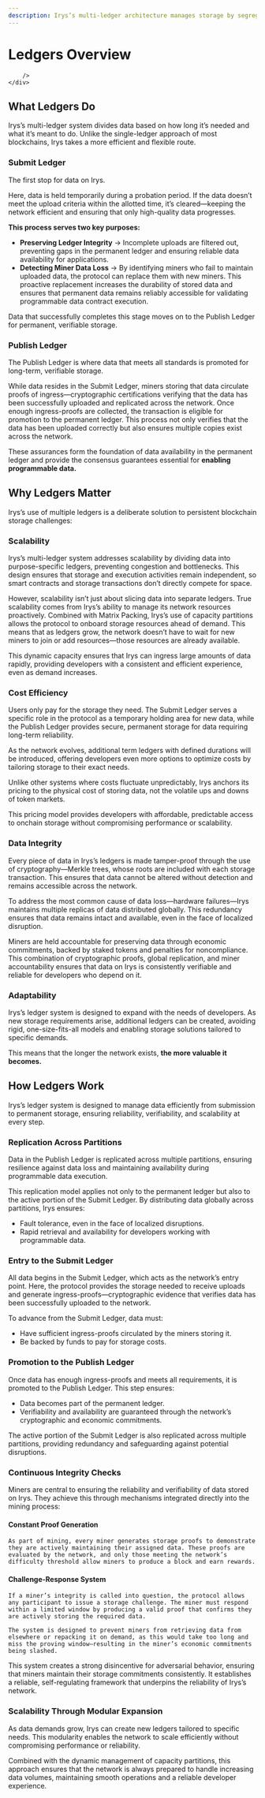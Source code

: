 ```yaml
---
description: Irys’s multi-ledger architecture manages storage by segregating data for scalability, efficiency, and cost-effective onchain solutions. 
---
```



# Ledgers Overview

<div className="w-full mt-5 flex justify-center items-center bg-[#222222] rounded-xl">
	<div className="w-full md:w-1/2">
		<SimpleRiveViewer
			src="/protocol-animations/multiple-ledgers.riv"
			width={1920}
			height={1080}
			stateMachine="MultipleLedgers"

		/>
	</div>
</div>

## What Ledgers Do
    
Irys’s multi-ledger system divides data based on how long it’s needed and what it’s meant to do. Unlike the single-ledger approach of most blockchains, Irys takes a more efficient and flexible route.

### Submit Ledger

The first stop for data on Irys. 

Here, data is held temporarily during a probation period. If the data doesn’t meet the upload criteria within the allotted time, it’s cleared—keeping the network efficient and ensuring that only high-quality data progresses.

**This process serves two key purposes:**

- **Preserving Ledger Integrity** → Incomplete uploads are filtered out, preventing gaps in the permanent ledger and ensuring reliable data availability for applications.
- **Detecting Miner Data Loss** → By identifying miners who fail to maintain uploaded data, the protocol can replace them with new miners. This proactive replacement increases the durability of stored data and ensures that permanent data remains reliably accessible for validating programmable data contract execution.

Data that successfully completes this stage moves on to the Publish Ledger for permanent, verifiable storage.

### Publish Ledger

The Publish Ledger is where data that meets all standards is promoted for long-term, verifiable storage.

While data resides in the Submit Ledger, miners storing that data circulate proofs of ingress—cryptographic certifications verifying that the data has been successfully uploaded and replicated across the network. Once enough ingress-proofs are collected, the transaction is eligible for promotion to the permanent ledger. This process not only verifies that the data has been uploaded correctly but also ensures multiple copies exist across the network. 

These assurances form the foundation of data availability in the permanent ledger and provide the consensus guarantees essential for **enabling programmable data.**

## Why Ledgers Matter

Irys’s use of multiple ledgers is a deliberate solution to persistent blockchain storage challenges:

### Scalability
        
Irys’s multi-ledger system addresses scalability by dividing data into purpose-specific ledgers, preventing congestion and bottlenecks. This design ensures that storage and execution activities remain independent, so smart contracts and storage transactions don’t directly compete for space.

However, scalability isn’t just about slicing data into separate ledgers. True scalability comes from Irys’s ability to manage its network resources proactively. Combined with Matrix Packing, Irys’s use of capacity partitions allows the protocol to onboard storage resources ahead of demand. This means that as ledgers grow, the network doesn’t have to wait for new miners to join or add resources—those resources are already available.

This dynamic capacity ensures that Irys can ingress large amounts of data rapidly, providing developers with a consistent and efficient experience, even as demand increases.
    
### Cost Efficiency
        
Users only pay for the storage they need. The Submit Ledger serves a specific role in the protocol as a temporary holding area for new data, while the Publish Ledger provides secure, permanent storage for data requiring long-term reliability.

As the network evolves, additional term ledgers with defined durations will be introduced, offering developers even more options to optimize costs by tailoring storage to their exact needs.

Unlike other systems where costs fluctuate unpredictably, Irys anchors its pricing to the physical cost of storing data, not the volatile ups and downs of token markets. 

This pricing model provides developers with affordable, predictable access to onchain storage without compromising performance or scalability.

### Data Integrity
        
Every piece of data in Irys’s ledgers is made tamper-proof through the use of cryptography—Merkle trees, whose roots are included with each storage transaction. This ensures that data cannot be altered without detection and remains accessible across the network.

To address the most common cause of data loss—hardware failures—Irys maintains multiple replicas of data distributed globally. This redundancy ensures that data remains intact and available, even in the face of localized disruption.

Miners are held accountable for preserving data through economic commitments, backed by staked tokens and penalties for noncompliance. This combination of cryptographic proofs, global replication, and miner accountability ensures that data on Irys is consistently verifiable and reliable for developers who depend on it.
    
### Adaptability
        
Irys’s ledger system is designed to expand with the needs of developers. As new storage requirements arise, additional ledgers can be created, avoiding rigid, one-size-fits-all models and enabling storage solutions tailored to specific demands. 

This means that the longer the network exists, **the more valuable it becomes.** 
        
## How Ledgers Work
    
Irys’s ledger system is designed to manage data efficiently from submission to permanent storage, ensuring reliability, verifiability, and scalability at every step.

### Replication Across Partitions

Data in the Publish Ledger is replicated across multiple partitions, ensuring resilience against data loss and maintaining availability during programmable data execution.

This replication model applies not only to the permanent ledger but also to the active portion of the Submit Ledger. By distributing data globally across partitions, Irys ensures:

- Fault tolerance, even in the face of localized disruptions.
- Rapid retrieval and availability for developers working with programmable data.

### Entry to the Submit Ledger

All data begins in the Submit Ledger, which acts as the network’s entry point. Here, the protocol provides the storage needed to receive uploads and generate ingress-proofs—cryptographic evidence that verifies data has been successfully uploaded to the network.

To advance from the Submit Ledger, data must:

- Have sufficient ingress-proofs circulated by the miners storing it.
- Be backed by funds to pay for storage costs.

### Promotion to the Publish Ledger

Once data has enough ingress-proofs and meets all requirements, it is promoted to the Publish Ledger. This step ensures:

- Data becomes part of the permanent ledger.
- Verifiability and availability are guaranteed through the network’s cryptographic and economic commitments.

The active portion of the Submit Ledger is also replicated across multiple partitions, providing redundancy and safeguarding against potential disruptions.

### Continuous Integrity Checks

Miners are central to ensuring the reliability and verifiability of data stored on Irys. They achieve this through mechanisms integrated directly into the mining process:

#### Constant Proof Generation
    
    As part of mining, every miner generates storage proofs to demonstrate they are actively maintaining their assigned data. These proofs are evaluated by the network, and only those meeting the network’s difficulty threshold allow miners to produce a block and earn rewards.
    
#### Challenge-Response System
    
    If a miner’s integrity is called into question, the protocol allows any participant to issue a storage challenge. The miner must respond within a limited window by producing a valid proof that confirms they are actively storing the required data.
    
    The system is designed to prevent miners from retrieving data from elsewhere or repacking it on demand, as this would take too long and miss the proving window—resulting in the miner’s economic commitments being slashed.
    

This system creates a strong disincentive for adversarial behavior, ensuring that miners maintain their storage commitments consistently. It establishes a reliable, self-regulating framework that underpins the reliability of Irys’s network.

### Scalability Through Modular Expansion

As data demands grow, Irys can create new ledgers tailored to specific needs. This modularity enables the network to scale efficiently without compromising performance or reliability.

Combined with the dynamic management of capacity partitions, this approach ensures that the network is always prepared to handle increasing data volumes, maintaining smooth operations and a reliable developer experience.